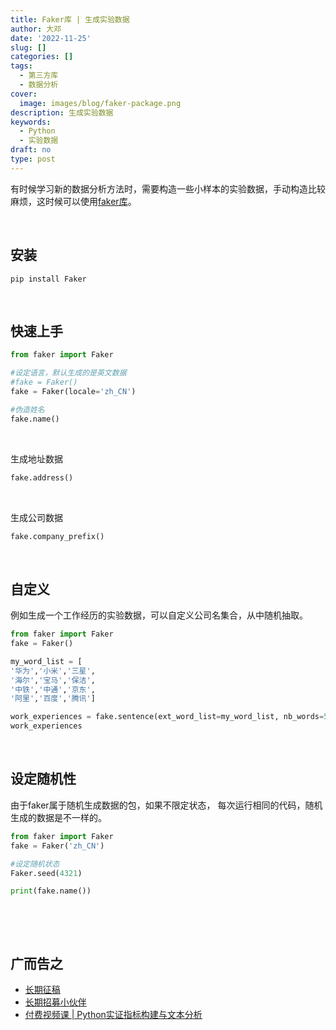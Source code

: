 ---
title: Faker库 | 生成实验数据
author: 大邓
date: '2022-11-25'
slug: []
categories: []
tags:
  - 第三方库
  - 数据分析
cover:
  image: images/blog/faker-package.png
description: 生成实验数据
keywords:
  - Python
  - 实验数据
draft: no
type: post
---

有时候学习新的数据分析方法时，需要构造一些小样本的实验数据，手动构造比较麻烦，这时候可以使用[faker库](https://github.com/joke2k/faker)。

<br>


## 安装

```
pip install Faker
```

<br>

## 快速上手

```{python}
from faker import Faker

#设定语言，默认生成的是英文数据
#fake = Faker()
fake = Faker(locale='zh_CN')

#伪造姓名
fake.name()
```



<br>

生成地址数据

```{python}
fake.address()
```



<br>

生成公司数据

```{python}
fake.company_prefix()
```


<br>

## 自定义

例如生成一个工作经历的实验数据，可以自定义公司名集合，从中随机抽取。

```{python}
from faker import Faker
fake = Faker()

my_word_list = [
'华为','小米','三星',
'海尔','宝马','保洁',
'中铁','中通','京东',
'阿里','百度','腾讯']

work_experiences = fake.sentence(ext_word_list=my_word_list, nb_words=5)
work_experiences
```


<br>

## 设定随机性

由于faker属于随机生成数据的包，如果不限定状态， 每次运行相同的代码，随机生成的数据是不一样的。


```{python}
from faker import Faker
fake = Faker('zh_CN')

#设定随机状态
Faker.seed(4321)

print(fake.name())
```


<br>


<br>


## 广而告之

-   [长期征稿](https://hidadeng.github.io/blog/call_for_paper/)
-   [长期招募小伙伴](https://hidadeng.github.io/blog/we_need_you/)
-   [付费视频课 | Python实证指标构建与文本分析](https://hidadeng.github.io/blog/management_python_course/)

